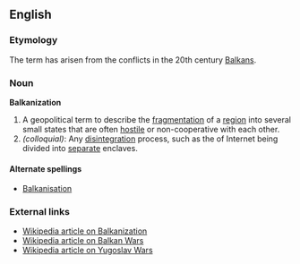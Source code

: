==English==
===Etymology===
The term has arisen from the conflicts in the 20th century [[Balkans]]. 

===Noun===
'''Balkanization'''

#A geopolitical term to describe the [[fragment]]ation of a [[region]] into several small states that are often [[hostile]] or non-cooperative with each other.
#''(colloquial)'': Any [[disintegration]] process, such as the of Internet being divided into [[separate]] enclaves.

====Alternate spellings====
*[[Balkanisation]]

===External links===
*[[w:Balkanization|Wikipedia article on Balkanization]]
*[[w:Balkan Wars|Wikipedia article on Balkan Wars]]
*[[w:Yugoslav wars|Wikipedia article on Yugoslav Wars]]